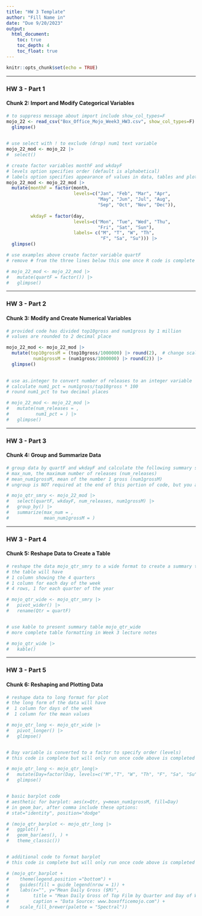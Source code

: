 ```yaml
---
title: "HW 3 Template"
author: "Fill Name in"
date: "Due 9/20/2023"
output: 
  html_document:
    toc: true
    toc_depth: 4
    toc_float: true
---
```


```r
knitr::opts_chunk$set(echo = TRUE)
```

---

### HW 3 - Part 1

#### Chunk 2: Import and Modify Categorical Variables

```r


# to suppress message about import include show_col_types=F
mojo_22 <- read_csv("Box_Office_Mojo_Week3_HW3.csv", show_col_types=F) |>
  glimpse()

 
# use select with ! to exclude (drop) num1 text variable
mojo_22_mod <- mojo_22 |>
#  select() 

# create factor variables monthF and wkdayF
# levels option specifies order (default is alphabetical)
# labels option specifies appearance of values in data, tables and plots
mojo_22_mod <- mojo_22_mod |>
  mutate(monthF = factor(month,
                         levels=c("Jan", "Feb", "Mar", "Apr", 
                                  "May", "Jun", "Jul", "Aug", 
                                  "Sep", "Oct", "Nov", "Dec")),
           
         wkdayF = factor(day, 
                         levels=c("Mon", "Tue", "Wed", "Thu", 
                                  "Fri", "Sat", "Sun"),
                         labels= c("M", "T", "W", "Th", 
                                   "F", "Sa", "Su"))) |>
  glimpse()

# use examples above create factor variable quartF
# remove # from the three lines below this one once R code is complete

# mojo_22_mod <- mojo_22_mod |>
#   mutate(quartF = factor()) |>
#   glimpse()


```

---

### HW 3 - Part 2

#### Chunk 3: Modify and Create Numerical Variables

```r

# provided code has divided top10gross and num1gross by 1 million
# values are rounded to 2 decimal place 

mojo_22_mod <- mojo_22_mod |>
  mutate(top10grossM = (top10gross/1000000) |> round(2),  # change scale and round
          num1grossM = (num1gross/1000000) |> round(2)) |>
  glimpse()
  

# use as.integer to convert number of releases to an integer variable
# calculate num1_pct = num1gross/top10gross * 100
# round num1_pct to two decimal places

# mojo_22_mod <- mojo_22_mod |>
#   mutate(num_releases = ,
#          num1_pct = ) |>
#   glimpse()

```

---

### HW 3 - Part 3

#### Chunk 4: Group and Summarize Data

```r

# group data by quartF and wkdayF and calculate the following summary statistics for each weekday in each quarter:
# max_num, the maximum number of releases (num_releases)
# mean_num1grossM, mean of the number 1 gross (num1grossM)
# ungroup is NOT required at the end of this portion of code, but you are welcome to add it

# mojo_qtr_smry <- mojo_22_mod |>
#   select(quartF, wkdayF, num_releases, num1grossM) |>
#   group_by() |>
#   summarize(max_num = ,
#             mean_num1grossM = )

```

---

### HW 3 - Part 4

#### Chunk 5: Reshape Data to Create a Table

```r

# reshape the data mojo_qtr_smry to a wide format to create a summary table
# the table will have 
# 1 column showing the 4 quarters 
# 1 column for each day of the week
# 4 rows, 1 for each quarter of the year

# mojo_qtr_wide <- mojo_qtr_smry |>
#   pivot_wider() |>
#   rename(Qtr = quartF) 


# use kable to present summary table mojo_qtr_wide
# more complete table formatting in Week 3 lecture notes

# mojo_qtr_wide |>
#   kable()


```

---

### HW 3 - Part 5

#### Chunk 6: Reshaping and Plotting Data

```r

# reshape data to long format for plot
# the long form of the data will have 
#  1 column for days of the week
#  1 column for the mean values

# mojo_qtr_long <- mojo_qtr_wide |>
#   pivot_longer() |>
#   glimpse()


# Day variable is converted to a factor to specify order (levels)
# this code is complete but will only run once code above is completed

# mojo_qtr_long <- mojo_qtr_long|>
#   mutate(Day=factor(Day, levels=c("M","T", "W", "Th", "F", "Sa", "Su"))) |>
#   glimpse()


# basic barplot code
# aesthetic for barplot: aes(x=Qtr, y=mean_num1grossM, fill=Day)
# in geom_bar, after comma include these options: 
# stat="identity", position="dodge"

# (mojo_qtr_barplot <- mojo_qtr_long |>
#   ggplot() +
#   geom_bar(aes(), ) + 
#   theme_classic())


# additional code to format barplot
# this code is complete but will only run once code above is completed

# (mojo_qtr_barplot + 
#    theme(legend.position ="bottom") +
#    guides(fill = guide_legend(nrow = 1)) +
#    labs(x="", y="Mean Daily Gross ($M)", 
#         title = "Mean Daily Gross of Top Film by Quarter and Day of Week",
#         caption = "Data Source: www.boxofficemojo.com") +
#    scale_fill_brewer(palette = "Spectral"))
       

```

